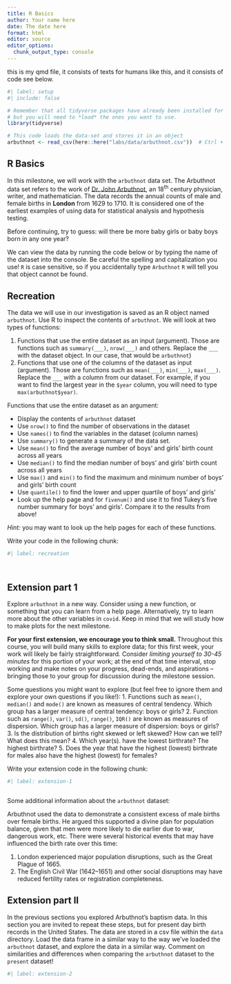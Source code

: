 ```yaml
---
title: R Basics
author: Your name here
date: The date here
format: html
editor: source
editor_options: 
  chunk_output_type: console
---
```



this is my qmd file, it consists of texts for humans like this, and it consists of code see below.



```r
#| label: setup
#| include: false

# Remember that all tidyverse packages have already been installed for you, 
# but you will need to *load* the ones you want to use.
library(tidyverse)

# This code loads the data-set and stores it in an object
arbuthnot <- read_csv(here::here("labs/data/arbuthnot.csv"))  # Ctrl + Enter

```

## R Basics

In this milestone, we will work with the `arbuthnot` data set. The Arbuthnot data set refers to the work of [Dr. John Arbuthnot](https://en.wikipedia.org/wiki/John_Arbuthnot), an 18<sup>th</sup> century physician, writer, and mathematician. The data records the annual counts of male and female births in **London** from 1629 to 1710. It is considered one of the earliest examples of using data for statistical analysis and hypothesis testing. 

Before continuing, try to guess: will there be more baby girls or baby boys born in any one year? 

We can view the data by running the code below or by typing the name of the dataset into the console. Be careful the spelling and capitalization you use! `R` is case sensitive, so if you accidentally type `Arbuthnot` `R` will tell you that object cannot be found.


## Recreation

The data we will use in our investigation is saved as an R object named `arbuthnot`. Use R to inspect the contents of `arbuthnot`. We will look at two types of functions: 

1. Functions that use the entire dataset as an input (argument). Those are functions such as `summary(___)`, `nrow(___)` and others. Replace the `___` with the dataset object. In our case, that would be `arbuthnot`) 
2. Functions that use one of the columns of the dataset as input (argument). Those are functions such as `mean(___)`, `min(___)`, `max(___)`. Replace the `___` with a column from our dataset. For example, if you want to find the largest year in the `$year` column, you will need to type `max(arbuthnot$year)`. 


Functions that use the entire dataset as an argument: 

- Display the contents of `arbuthnot` dataset
- Use `nrow()` to find the number of observations in the dataset
- Use `names()` to find the variables in the dataset (column names)
- Use `summary()` to generate a summary of the data set. 
- Use `mean()` to find the average number of boys' and girls' birth count across all years
- Use `median()` to find the median number of boys' and girls' birth count across all years
- Use `max()` and `min()` to find the maximum and minimum number of boys' and girls' birth count 
- Use `quantile()` to find the lower and upper quartile of boys' and girls' 
- Look up the help page and for `fivenum()` and use it to find Tukey's five number summary for boys' and girls'. Compare it to the results from above!

*Hint:* you may want to look up the help pages for each of these functions.

Write your code in the following chunk:


```r
#| label: recreation




```



## Extension part 1

Explore `arbuthnot` in a new way. Consider using a new function, or something that you can learn from a help page. Alternatively, try to learn more about the other variables in `covid`. Keep in mind that we will study how to make plots for the next milestone.

**For your first extension, we encourage you to think small.** Throughout this course, you will build many skills to explore data; for this first week, your work will likely be fairly straightforward. Consider _limiting yourself to 30-45 minutes_ for this portion of your work; at the end of that time interval, stop working and make notes on your progress, dead-ends, and aspirations -- bringing those to your group for discussion during the milestone session.


Some questions you might want to explore (but feel free to ignore them and explore your own questions if you like!): 
1. Functions such as `mean()`, `median()` and `mode()` are known as measures of central tendency. Which group has a larger measure of central tendency: boys or girls? 
2. Function such as `range()`, `var()`, `sd()`, `range()`, `IQR()` are known as measures of dispersion. Which group has a larger measure of dispersion: boys or girls?
3. Is the distribution of births right skewed or left skewed? How can we tell? What does this mean?
4. Which year(s). have the lowest birthrate? The highest birthrate? 
5. Does the year that have the highest (lowest) birthrate for males also have the highest (lowest) for females?

Write your extension code in the following chunk:


```r
#| label: extension-1



```


Some additional information about the `arbuthnot` dataset:

Arbuthnot used the data to demonstrate a consistent excess of male births over female births. He argued this supported a divine plan for population balance, given that men were more likely to die earlier due to war, dangerous work, etc. There were several historical events that may have influenced the birth rate over this time: 

1. London experienced major population disruptions, such as the Great Plague of 1665. 
2. The English Civil War (1642–1651) and other social disruptions may have reduced fertility rates or registration completeness.



## Extension part II

In the previous sections you explored Arbuthnot's baptism data. In this section you are invited to repeat these steps, but for present day birth records in the United States. The data are stored in a csv file within the `data` directory. Load the data frame in a similar way to the way we've loaded the `arbuthnot` dataset, and explore the data in a similar way. Comment on similarities and differences when comparing the `arbuthnot` dataset to the `present` dataset! 


```r
#| label: extension-2



```

